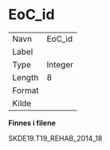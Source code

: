 
# EoC_id {-}

| | |
|----|----|
| Navn     | EoC_id |
| Label    |  |
| Type     | Integer |
| Length   | 8    |
| Format   |  |
| Kilde    |   |

**Finnes i filene**

SKDE19.T19_REHAB_2014_18

